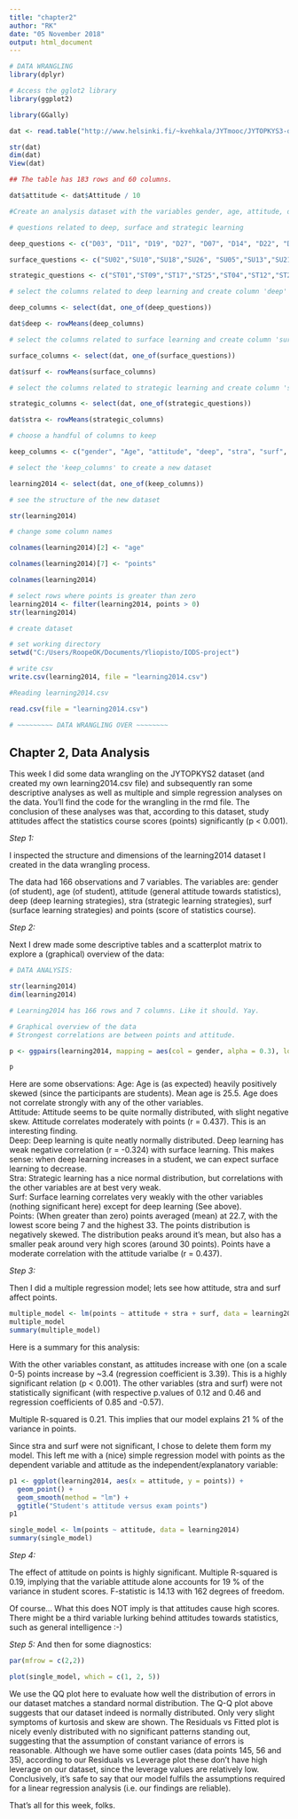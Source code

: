 ```yaml
---
title: "chapter2"
author: "RK"
date: "05 November 2018"
output: html_document
---
```


```r
# DATA WRANGLING
library(dplyr)

# Access the gglot2 library
library(ggplot2)

library(GGally)

dat <- read.table("http://www.helsinki.fi/~kvehkala/JYTmooc/JYTOPKYS3-data.txt", header = TRUE, sep = "\t")

str(dat)
dim(dat)
View(dat)

## The table has 183 rows and 60 columns.

dat$attitude <- dat$Attitude / 10

#Create an analysis dataset with the variables gender, age, attitude, deep, stra, surf and points

# questions related to deep, surface and strategic learning

deep_questions <- c("D03", "D11", "D19", "D27", "D07", "D14", "D22", "D30", "D06",  "D15", "D23", "D31")

surface_questions <- c("SU02","SU10","SU18","SU26", "SU05","SU13","SU21","SU29","SU08","SU16","SU24","SU32")

strategic_questions <- c("ST01","ST09","ST17","ST25","ST04","ST12","ST20","ST28")

# select the columns related to deep learning and create column 'deep' by averaging

deep_columns <- select(dat, one_of(deep_questions))

dat$deep <- rowMeans(deep_columns)

# select the columns related to surface learning and create column 'surf' by averaging

surface_columns <- select(dat, one_of(surface_questions))

dat$surf <- rowMeans(surface_columns)

# select the columns related to strategic learning and create column 'stra' by averaging

strategic_columns <- select(dat, one_of(strategic_questions))

dat$stra <- rowMeans(strategic_columns)

# choose a handful of columns to keep

keep_columns <- c("gender", "Age", "attitude", "deep", "stra", "surf", "Points")

# select the 'keep_columns' to create a new dataset

learning2014 <- select(dat, one_of(keep_columns))

# see the structure of the new dataset

str(learning2014)

# change some column names

colnames(learning2014)[2] <- "age"

colnames(learning2014)[7] <- "points"

colnames(learning2014)

# select rows where points is greater than zero
learning2014 <- filter(learning2014, points > 0)
str(learning2014)

# create dataset

# set working directory
setwd("C:/Users/RoopeOK/Documents/Yliopisto/IODS-project")

# write csv
write.csv(learning2014, file = "learning2014.csv")

#Reading learning2014.csv

read.csv(file = "learning2014.csv")

# ~~~~~~~~~ DATA WRANGLING OVER ~~~~~~~~
```

## Chapter 2, Data Analysis


This week I did some data wrangling on the JYTOPKYS2 dataset (and created my own learning2014.csv file) and subsequently ran some descriptive analyses as well as multiple and simple regression analyses on the data. You'll find the code for the wrangling in the rmd file. The conclusion of these analyses was that, according to this dataset, study attitudes affect the statistics course scores (points) significantly (p < 0.001).


*Step 1:*

I inspected the structure and dimensions of the learning2014 dataset I created in the data wrangling process.

The data had 166 observations and 7 variables. The variables are: gender (of student), age (of student), attitude (general attitude towards statistics), deep (deep learning strategies), stra (strategic learning strategies), surf (surface learning strategies) and points (score of statistics course).

*Step 2:*

Next I drew made some descriptive tables and a scatterplot matrix to explore a (graphical) overview of the data:

```r
# DATA ANALYSIS:

str(learning2014)
dim(learning2014)

# Learning2014 has 166 rows and 7 columns. Like it should. Yay.

# Graphical overview of the data
# Strongest correlations are between points and attitude.

p <- ggpairs(learning2014, mapping = aes(col = gender, alpha = 0.3), lower = list(combo = wrap("facethist", bins = 20)))

p

```

Here are some observations:
Age: Age is (as expected) heavily positively skewed (since the participants are students). Mean age is 25.5. Age does not correlate strongly with any of the other variables.  
Attitude: Attitude seems to be quite normally distributed, with slight negative skew. Attitude correlates moderately with points (r = 0.437). This is an interesting finding.  
Deep: Deep learning is quite neatly normally distributed. Deep learning has weak negative correlation (r = -0.324) with surface learning. This makes sense: when deep learning increases in a student, we can expect surface learning to decrease.  
Stra: Strategic learning has a nice normal distribution, but correlations with the other variables are at best very weak.  
Surf: Surface learning correlates very weakly with the other variables (nothing significant here) except for deep learning (See above).  
Points: (When greater than zero) points averaged (mean) at 22.7, with the lowest score being 7 and the highest 33. The points distribution is negatively skewed. The distribution peaks around it's mean, but also has a smaller peak around very high scores (around 30 points). Points have a moderate correlation with the attitude varialbe (r = 0.437).

*Step 3:*

Then I did a multiple regression model; lets see how attitude, stra and surf affect points. 

```r

multiple_model <- lm(points ~ attitude + stra + surf, data = learning2014)
multiple_model
summary(multiple_model)

```

Here is a summary for this analysis:

With the other variables constant, as attitudes increase with one (on a scale 0-5) points increase by ~3.4 (regression coefficient is 3.39). This is a highly significant relation (p < 0.001). The other variables (stra and surf) were not statistically significant (with respective p.values of 0.12 and 0.46 and regression coefficients of 0.85 and -0.57).

Multiple R-squared is 0.21. This implies that our model explains 21 % of the variance in points.

Since stra and surf were not significant, I chose to delete them form my model. This left me with a (nice) simple regression model with points as the dependent variable and attitude as the independent/explanatory variable:

```r
p1 <- ggplot(learning2014, aes(x = attitude, y = points)) +
  geom_point() +
  geom_smooth(method = "lm") +
  ggtitle("Student's attitude versus exam points")
p1

single_model <- lm(points ~ attitude, data = learning2014)
summary(single_model)
```

*Step 4:*

The effect of attitude on points is highly significant. Multiple R-squared is 0.19, implying that the variable attitude alone accounts for 19 % of the variance in student scores. F-statistic is 14.13 with 162 degrees of freedom.

Of course... What this does NOT imply is that attitudes cause high scores. There might be a third variable lurking behind attitudes towards statistics, such as general intelligence :-)

*Step 5:*
And then for some diagnostics:


```r
par(mfrow = c(2,2))

plot(single_model, which = c(1, 2, 5))
```

We use the QQ plot here to evaluate how well the distribution of errors in our dataset matches a standard normal distribution. The Q-Q plot above suggests that our dataset indeed is normally distributed. Only very slight symptoms of kurtosis and skew are shown. The Residuals vs Fitted plot is nicely evenly distributed with no significant patterns standing out, suggesting that the assumption of constant variance of errors is reasonable. Although we have some outlier cases (data points 145, 56 and 35), according to our Residuals vs Leverage plot these don’t have high leverage on our dataset, since the leverage values are relatively low. Conclusively, it’s safe to say that our model fulfils the assumptions required for a linear regression analysis (i.e. our findings are reliable).

That's all for this week, folks.
